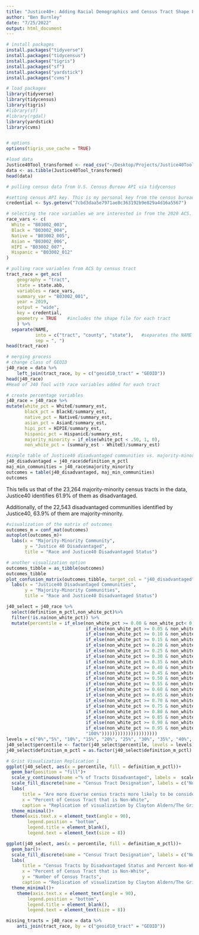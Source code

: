 ```yaml
---
title: "Justice40+: Adding Racial Demographics and Census Tract Shape Files to the J40 ToolR."
author: "Ben Burnley"
date: "7/25/2022"
output: html_document
---
```

```r
# install packages 
install.packages("tidyverse")
install.packages("tidycensus")
install.packages("tigris")
install.packages("sf")
install.packages("yardstick")
install.packages("cvms")

# load packages
library(tidyverse)
library(tidycensus)
library(tigris)
#library(sf)
#library(rgdal)
library(yardstick)
library(cvms)


# options 
options(tigris_use_cache = TRUE)
```

```r
#load data 
Justice40Tool_transformed <- read_csv("~/Desktop/Projects/Justice40Tool_transformed.csv")
data <- as.tibble(Justice40Tool_transformed)
head(data)
```
```r
# pulling census data from U.S. Census Bureau API via tidycensus

#setting census API key. This is my personal key from the census bureau. 
credential <- Sys.getenv("7cbd3daa5e7971ae8c363192b9e829a4d16a5567")

# selecting the race variables we are interested in from the 2020 ACS. This is currently the most up to date estimate
race_vars <- c(
  White = "B03002_003",
  Black = "B03002_004",
  Native = "B03002_005",
  Asian = "B03002_006",
  HIPI = "B03002_007",
  Hispanic = "B03002_012"
)

# pulling race variables from ACS by census tract
tract_race = get_acs(
    geography = "tract",
    state = state.abb,
    variables = race_vars,
    summary_var = "B03002_001",
    year = 2019, 
    output = "wide",
    key = credential,
    geometry = TRUE    #includes the shape file for each tract
    ) %>%
  separate(NAME, 
           into = c("tract", "county", "state"),   #separates the NAME column into constituent parts
           sep = ", ")
head(tract_race)
```

```r
# merging process
# change class of GEOID
j40_race = data %>%
    left_join(tract_race, by = c("geoid10_tract" = "GEOID"))
head(j40_race)
#Head of J40 Tool with race variables added for each tract
```
```r
# create percentage variables 
j40_race = j40_race %>%
mutate(white_pct = WhiteE/summary_est, 
       black_pct = BlackE/summary_est,
       native_pct = NativeE/summary_est,
       asian_pct = AsianE/summary_est,
       hipi_pct = HIPIE/summary_est,
       hispanic_pct = HispanicE/summary_est,
       majority_minority = if_else(white_pct < .50, 1, 0),
       non_white_pct = (summary_est - WhiteE)/summary_est)
```

```r
#simple table of Justice40 disadvantaged communities vs. majority-minority communites
j40_disadvantaged = j40_race$definition_m_pctl
maj_min_communities = j40_race$majority_minority
outcomes = table(j40_disadvantaged, maj_min_communities)
outcomes
```

This tells us that of the 23,264 majority-minority census tracts in the data, Justice40 identifies 61.9% of them as disadvantaged.

Additionally, of the 22,543 disadvantaged communities identified by Justice40, 63.9% of them are majority-minority.


```r
#visualization of the matrix of outcomes
outcomes_m = conf_mat(outcomes)
autoplot(outcomes_m)+
  labs(x = "Majority-Minority Community",
       y = "Justice 40 Disadvantaged",
       title = "Race and Justice40 Disadvantaged Status")
```

```r
# another visualization option 
outcomes_tibble = as_tibble(outcomes)
outcomes_tibble
plot_confusion_matrix(outcomes_tibble, target_col = "j40_disadvantaged", prediction_col = "maj_min_communities", counts_col = "n")+
  labs(x = "Justice40 Disadvantaged Communities",
       y = "Majority-Minority Communities",
       title = "Race and Justice40 Disadvantaged Status")
```

```r
j40_select = j40_race %>%
  select(definition_m_pctl,non_white_pct)%>%
  filter(!is.na(non_white_pct)) %>%
  mutate(percentile = if_else(non_white_pct >= 0.00 & non_white_pct< 0.05 , "0%",
                              if_else(non_white_pct >= 0.05 & non_white_pct < 0.10, "5%",
                              if_else(non_white_pct >= 0.10 & non_white_pct < 0.15, "10%",
                              if_else(non_white_pct >= 0.15 & non_white_pct < 0.20, "15%",
                              if_else(non_white_pct >= 0.20 & non_white_pct < 0.25, "20%",
                              if_else(non_white_pct >= 0.25 & non_white_pct < 0.30, "25%",
                              if_else(non_white_pct >= 0.30 & non_white_pct < 0.35, "30%",
                              if_else(non_white_pct >= 0.35 & non_white_pct < 0.40, "35%",
                              if_else(non_white_pct >= 0.40 & non_white_pct < 0.45, "40%",
                              if_else(non_white_pct >= 0.45 & non_white_pct < 0.50, "45%",
                              if_else(non_white_pct >= 0.50 & non_white_pct < 0.55, "50%",
                              if_else(non_white_pct >= 0.55 & non_white_pct < 0.60, "55%",
                              if_else(non_white_pct >= 0.60 & non_white_pct < 0.65, "60%",
                              if_else(non_white_pct >= 0.65 & non_white_pct < 0.70, "65%",
                              if_else(non_white_pct >= 0.70 & non_white_pct < 0.75, "70%",
                              if_else(non_white_pct >= 0.75 & non_white_pct < 0.80, "75%",
                              if_else(non_white_pct >= 0.80 & non_white_pct < 0.85, "80%",
                              if_else(non_white_pct >= 0.85 & non_white_pct < 0.90, "85%",
                              if_else(non_white_pct >= 0.90 & non_white_pct < 0.95, "90%",
                              if_else(non_white_pct >= 0.95 & non_white_pct < 1.00, "95%",
                              "100%")))))))))))))))))))))
levels = c("0%","5%", "10%", "15%", "20%", "25%", "30%", "35%", "40%", "45%","50%", "55%", "60%", "65%", "70%","75%","80%","85%","90%","95%","100%")
j40_select$percentile <- factor(j40_select$percentile, levels = levels)
j40_select$definition_m_pctl = as.factor(j40_select$definition_m_pctl)

# Grist Visualization Replication 1 
ggplot(j40_select, aes(x = percentile, fill = definition_m_pctl))+
  geom_bar(position = "fill")+
  scale_y_continuous(name ="% of Tracts Disadvantaged", labels =  scales::percent)+
  scale_fill_discrete(name = "Census Tract Designation", labels = c("Not Disadvantaged", "Disadvantaged"))+
  labs(
      title = "Are more diverse census tracts more likely to be considered disadvanted?",
      x = "Percent of Census Tract that is Non-White",
      caption = "Replication of visualization by Clayton Aldern/The Grist")+
  theme_minimal()+
  theme(axis.text.x = element_text(angle = 90),
        legend.position = "bottom",
        legend.title = element_blank(),
        legend.text = element_text(size = 8))
```


```r
ggplot(j40_select, aes(x = percentile, fill = definition_m_pctl))+
  geom_bar()+
  scale_fill_discrete(name = "Census Tract Designation", labels = c("Not Disadvantaged", "Disadvantaged"))+
  labs(
      title = "Census Tracts by Disadvantaged Status and Percent Non-White",
      x = "Percent of Census Tract that is Non-White",
      y = "Number of Census Tracts",
      caption = "Replication of visualization by Clayton Aldern/The Grist")+
  theme_minimal()+
    theme(axis.text.x = element_text(angle = 90),
        legend.position = "bottom",
        legend.title = element_blank(),
        legend.text = element_text(size = 8))
```

```r
missing_tracts = j40_race = data %>%
    anti_join(tract_race, by = c("geoid10_tract" = "GEOID"))
  
```

